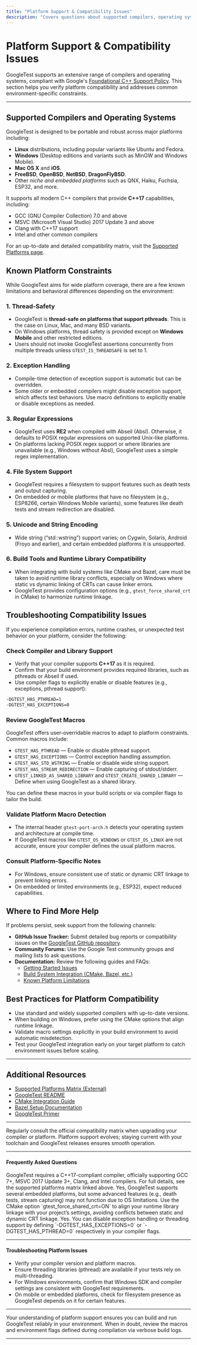 ```yaml
---
title: "Platform Support & Compatibility Issues"
description: "Covers questions about supported compilers, operating systems, and known platform constraints. Guides users to platform compatibility matrices and highlights where troubleshooting tips can be found for different environments."
---
```


# Platform Support & Compatibility Issues

GoogleTest supports an extensive range of compilers and operating systems, compliant with Google's [Foundational C++ Support Policy](https://opensource.google/documentation/policies/cplusplus-support). This section helps you verify platform compatibility and addresses common environment-specific constraints.

---

## Supported Compilers and Operating Systems

GoogleTest is designed to be portable and robust across major platforms including:

- **Linux** distributions, including popular variants like Ubuntu and Fedora.
- **Windows** (Desktop editions and variants such as MinGW and Windows Mobile).
- **Mac OS X** and **iOS**.
- **FreeBSD**, **OpenBSD**, **NetBSD**, **DragonFlyBSD**.
- Other *niche and embedded platforms* such as QNX, Haiku, Fuchsia, ESP32, and more.

It supports all modern C++ compilers that provide **C++17** capabilities, including:

- GCC (GNU Compiler Collection) 7.0 and above
- MSVC (Microsoft Visual Studio) 2017 Update 3 and above
- Clang with C++17 support
- Intel and other common compilers

For an up-to-date and detailed compatibility matrix, visit the [Supported Platforms page](https://github.com/google/oss-policies-info/blob/main/foundational-cxx-support-matrix.md).

## Known Platform Constraints

While GoogleTest aims for wide platform coverage, there are a few known limitations and behavioral differences depending on the environment:

### 1. Thread-Safety
- GoogleTest is **thread-safe on platforms that support pthreads**. This is the case on Linux, Mac, and many BSD variants.
- On Windows platforms, thread safety is provided except on **Windows Mobile** and other restricted editions.
- Users should not invoke GoogleTest assertions concurrently from multiple threads unless `GTEST_IS_THREADSAFE` is set to 1.

### 2. Exception Handling
- Compile-time detection of exception support is automatic but can be overridden.
- Some older or embedded compilers might disable exception support, which affects test behaviors. Use macro definitions to explicitly enable or disable exceptions as needed.

### 3. Regular Expressions
- GoogleTest uses **RE2** when compiled with Abseil (Absl). Otherwise, it defaults to POSIX regular expressions on supported Unix-like platforms.
- On platforms lacking POSIX regex support or where libraries are unavailable (e.g., Windows without Absl), GoogleTest uses a simple regex implementation.

### 4. File System Support
- GoogleTest requires a filesystem to support features such as death tests and output capturing.
- On embedded or mobile platforms that have no filesystem (e.g., ESP8266, certain Windows Mobile variants), some features like death tests and stream redirection are disabled.

### 5. Unicode and String Encoding
- Wide string (“std::wstring”) support varies; on Cygwin, Solaris, Android (Froyo and earlier), and certain embedded platforms it is unsupported.

### 6. Build Tools and Runtime Library Compatibility
- When integrating with build systems like CMake and Bazel, care must be taken to avoid runtime library conflicts, especially on Windows where static vs dynamic linking of CRTs can cause linker errors.
- GoogleTest provides configuration options (e.g., `gtest_force_shared_crt` in CMake) to harmonize runtime linkage.

## Troubleshooting Compatibility Issues

If you experience compilation errors, runtime crashes, or unexpected test behavior on your platform, consider the following:

### Check Compiler and Library Support

- Verify that your compiler supports **C++17** as it is required.
- Confirm that your build environment provides required libraries, such as pthreads or Abseil if used.
- Use compiler flags to explicitly enable or disable features (e.g., exceptions, pthread support):

```bash
-DGTEST_HAS_PTHREAD=1
-DGTEST_HAS_EXCEPTIONS=0
```

### Review GoogleTest Macros

GoogleTest offers user-overridable macros to adapt to platform constraints. Common macros include:

- `GTEST_HAS_PTHREAD` — Enable or disable pthread support.
- `GTEST_HAS_EXCEPTIONS` — Control exception handling assumption.
- `GTEST_HAS_STD_WSTRING` — Enable or disable wide string support.
- `GTEST_HAS_STREAM_REDIRECTION` — Enable capturing of stdout/stderr.
- `GTEST_LINKED_AS_SHARED_LIBRARY` and `GTEST_CREATE_SHARED_LIBRARY` — Define when using GoogleTest as a shared library.

You can define these macros in your build scripts or via compiler flags to tailor the build.

### Validate Platform Macro Detection

- The internal header `gtest-port-arch.h` detects your operating system and architecture at compile time.
- If GoogleTest macros like `GTEST_OS_WINDOWS` or `GTEST_OS_LINUX` are not accurate, ensure your compiler defines the usual platform macros.

### Consult Platform-Specific Notes

- For Windows, ensure consistent use of static or dynamic CRT linkage to prevent linking errors.
- On embedded or limited environments (e.g., ESP32), expect reduced capabilities.

## Where to Find More Help

If problems persist, seek support from the following channels:

- **GitHub Issue Tracker:** Submit detailed bug reports or compatibility issues on the [GoogleTest GitHub repository](https://github.com/google/googletest/issues).
- **Community Forums:** Use the Google Test community groups and mailing lists to ask questions.
- **Documentation:** Review the following guides and FAQs:
  - [Getting Started Issues](https://yourdocs/faq/general-faq/getting-started-problems)
  - [Build System Integration (CMake, Bazel, etc.)](https://yourdocs/faq/integration-support/build-system-integration)
  - [Known Platform Limitations](https://yourdocs/docs/platforms.md)

## Best Practices for Platform Compatibility

- Use standard and widely supported compilers with up-to-date versions.
- When building on Windows, prefer using the CMake options that align runtime linkage.
- Validate macro settings explicitly in your build environment to avoid automatic misdetection.
- Test your GoogleTest integration early on your target platform to catch environment issues before scaling.

---

## Additional Resources

- [Supported Platforms Matrix (External)](https://github.com/google/oss-policies-info/blob/main/foundational-cxx-support-matrix.md)
- [GoogleTest README](https://github.com/google/googletest/blob/main/README.md)
- [CMake Integration Guide](/guides/getting-started-core-workflows/setup-your-project)
- [Bazel Setup Documentation](/faq/integration-support/build-system-integration)
- [GoogleTest Primer](/docs/primer.md)

---

<Check>
Regularly consult the official compatibility matrix when upgrading your compiler or platform.
</Check>
<Note>
Platform support evolves; staying current with your toolchain and GoogleTest releases ensures smooth operation.
</Note>


---

#### Frequently Asked Questions

<AccordionGroup title="Common Compatibility Questions">
<Accordion title="Which compilers are officially supported by GoogleTest?">
GoogleTest requires a C++17-compliant compiler, officially supporting GCC 7+, MSVC 2017 Update 3+, Clang, and Intel compilers. For full details, see the supported platforms matrix linked above.
</Accordion>
<Accordion title="Does GoogleTest work on embedded platforms like ESP32 or QNX?">
Yes, GoogleTest supports several embedded platforms, but some advanced features (e.g., death tests, stream capturing) may not function due to OS limitations.
</Accordion>
<Accordion title="How to handle linking errors related to CRT on Windows?">
Use the CMake option `gtest_force_shared_crt=ON` to align your runtime library linkage with your project’s settings, avoiding conflicts between static and dynamic CRT linkage.
</Accordion>
<Accordion title="Can GoogleTest disable exceptions or pthread support on unsupported platforms?">
Yes. You can disable exception handling or threading support by defining `-DGTEST_HAS_EXCEPTIONS=0` or `-DGTEST_HAS_PTHREAD=0` respectively in your compiler flags.
</Accordion>
</AccordionGroup>

---

#### Troubleshooting Platform Issues

- Verify your compiler version and platform macros.
- Ensure threading libraries (pthread) are available if your tests rely on multi-threading.
- For Windows environments, confirm that Windows SDK and compiler settings are consistent with GoogleTest requirements.
- On mobile or embedded platforms, check for filesystem presence as GoogleTest depends on it for certain features.

---

Your understanding of platform support ensures you can build and run GoogleTest reliably in your environment. When in doubt, review the macros and environment flags defined during compilation via verbose build logs.

---